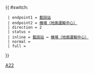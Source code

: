 {{ #switch: {{{format|}}}
  | endpoint1 = [[藍田公共運輸交匯處|藍田站]]
  | endpoint2 = [[機場（地面運輸中心）巴士總站|機場（地面運輸中心）]]
  | direction = 2
  | status =
  | inline = [[藍田公共運輸交匯處|藍田站]] ↔ [[機場（地面運輸中心）巴士總站|機場（地面運輸中心）]]
  | normal =
  | full =
}}<noinclude>[[Category:城巴路線模板|A22]]</noinclude>